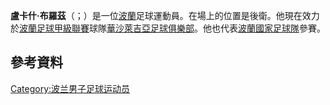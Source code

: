 {{blpunsourced|time=2015-06-01T15:15:57+00:00}}
{{expand|time=2015-06-01T15:15:57+00:00}}
'''盧卡什·布羅茲'''（{{lang-pl|Łukasz Broź}}；{{bd|1985年|12月17日}}）是一位[[波蘭|波蘭]]足球運動員。在場上的位置是後衛。他現在效力於[[波蘭足球甲級聯賽|波蘭足球甲級聯賽]]球隊[[華沙萊吉亞足球俱樂部|華沙萊吉亞足球俱樂部]]。他也代表[[波蘭國家足球隊|波蘭國家足球隊]]參賽。
==參考資料==
{{Reflist}}

{{DEFAULTSORT: Broź, Łukasz}}
[[Category:波兰男子足球运动员|Category:波兰男子足球运动员]]
{{soccer-bio-stub}}